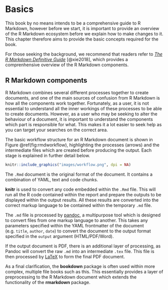 # Basics

This book by no means intends to be a comprehensive guide to R Markdown, however before we start, it is important to provide an overview of the R Markdown ecosystem before we explain how to make changes to it. This chapter therefore aims to provide the basic concepts required for the book.

For those seeking the background, we recommend that readers refer to *[The R Markdown Definitive Guide](https://bookdown.org/yihui/rmarkdown/)* [@xie2018], which provides a comprenhensive overview of the R Markdown components.

## R Markdown components

<!--- https://stackoverflow.com/questions/40563479/relationship-between-r-markdown-knitr-pandoc-and-bookdown --->

R Markdown combines several different processes together to create documents, and one of the main sources of confusion from R Markdown is how all the components work together. Fortunately, as a user, it is not essential to understand all the inner workings of these processes to be able to create documents. However, as a user who may be seeking to alter the behaviour of a document, it is important to understand the components which part is responsible for what. This makes it a lot easier to seek help as you can target your searches on the correct area.

The basic workflow structure for an R Markdown document is shown in Figure \@ref(fig:rmdworkflow), highlighting the processes (arrows) and the intermediate files which are created before producing the output. Each stage is explained in further detail below.

```r
knitr::include_graphics("images/workflow.png", dpi = NA)
```

The `.Rmd` document is the original format of the document. It contains a combination of YAML, text and code chunks.

**knitr** is used to convert any code embedded within the `.Rmd` file. This will run all the R code contained within the report and prepare the outputs to be displayed within the output results. All these results are converted into the correct markup language to be contained within the temporary `.md` file.

The `.md` file is processed by [pandoc](https://pandoc.org/), a multipurpose tool which is designed to convert files from one markup language to another. This takes any parameters specified within the YAML frontmatter of the document (e.g. `title`, `author`, `date`) to convert the document to the output format specified in the `output` argument (HTML/PDF/Word).

If the output document is PDF, there is an additional layer of processing, as Pandoc will convert the raw `.md` into an intermediate `.tex` file. This file is then processed by [LaTeX](https://www.latex-project.org/about/) to form the final PDF document.

As a final clarification, the **bookdown** package is often used within more complex, multiple file books such as this. This essentially provides a layer of preprocessing to the R Markdown document which extends the functionality of the **rmarkdown** package.

